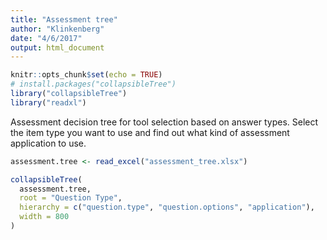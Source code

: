 ```yaml
---
title: "Assessment tree"
author: "Klinkenberg"
date: "4/6/2017"
output: html_document
---
```


```r
knitr::opts_chunk$set(echo = TRUE)
# install.packages("collapsibleTree")
library("collapsibleTree")
library("readxl")
```

Assessment decision tree for tool selection based on answer types. Select the item type you want to use and find out what kind of assessment application to use.

```r
assessment.tree <- read_excel("assessment_tree.xlsx")

collapsibleTree(
  assessment.tree,
  root = "Question Type",
  hierarchy = c("question.type", "question.options", "application"),
  width = 800
)
```

